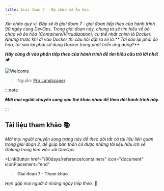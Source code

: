 ```yaml
---
title: Giai đoạn 7 - Bộ chứa và Ảo hóa
---
```



_Xin chào quý vị. Đây sẽ là giai đoạn 7 - giai đoạn tiếp theo của hành trình 90 ngày cùng DevOps. 
Trong giai đoạn này, chúng ta sẽ tìm hiểu về bộ chứa và ảo hóa (Containers/Virtualization), cụ thể
nhất chính là Docker. Nhưng trước khi đi vào Docker thì câu hỏi đặt ra sẽ là:** Tại sao lại phải ảo hóa,
tại sao lại phải sử dụng Docker trong phát triển ứng dụng?**_

**_Hãy cùng đi vào phần tiếp theo của hành trình để tìm hiểu câu trả lời nhé!_** 🏕

![Welcome](../../../../assets/containers/welcome.jpg)

> Nguồn: [Pro Landscaper](https://www.prolandscapermagazine.com/how-to-prepare-for-a-new-starter/)

:::note

**_Mời mọi người chuyển sang các thẻ khác nhau để theo dõi hành trình này._**

:::

<Tabs>
    <TabItem label="D36">
        <Day36/>
    </TabItem>
    <TabItem label="D37">
        <Day37/>
    </TabItem>
</Tabs>

## Tài liệu tham khảo 📚

_Mời mọi người chuyển sang trang này để theo dõi tất cả tài liệu liên quan trong giai đoạn 2, 
để giúp bản thân có được những tài liệu hữu ích về Golang trong làm việc với DevOps._

<LinkButton 
    href="/90days/reference/containers"
    icon="document"
    iconPlacement="end"
><b>Giai đoạn 7 - Tham khảo</b></LinkButton>

_Hẹn gặp mọi người ở những ngày tiếp theo._ 🚀